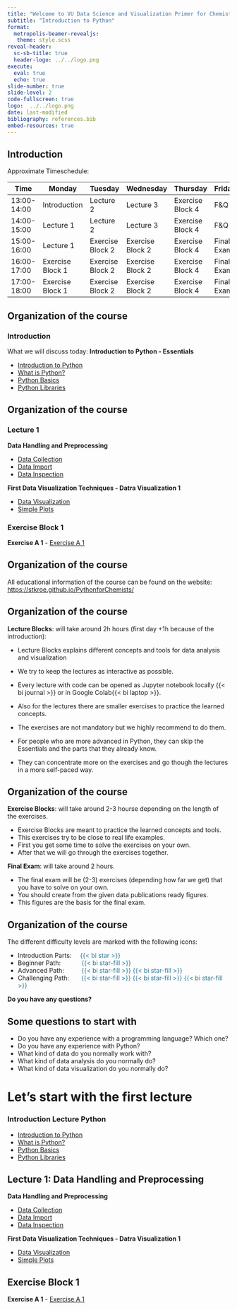 ```yaml
---
title: "Welcome to VU Data Science and Visualization Primer for Chemists and Material Scientists"
subtitle: "Introduction to Python"
format: 
  metropolis-beamer-revealjs: 
   theme: style.scss
reveal-header:
  sc-sb-title: true
  header-logo: ../../logo.png
execute: 
  eval: true
  echo: true
slide-number: true
slide-level: 2
code-fullscreen: true
logo:  ../../logo.png
date: last-modified
bibliography: references.bib
embed-resources: true
---
```


##  Introduction

Approximate Timeschedule:


| Time        | Monday           | Tuesday           | Wednesday            | Thursday          | Friday       |
|-------------|------------------|-------------------|----------------------|-------------------|--------------|
| 13:00-14:00 | Introduction     | Lecture 2         | Lecture 3            | Exercise Block 4  | F&Q          |
| 14:00-15:00 | Lecture 1        | Lecture 2         | Lecture 3            | Exercise Block 4  | F&Q          |
| 15:00-16:00 | Lecture 1        | Exercise Block 2  | Exercise Block 2     | Exercise Block 4  | Final Exam   |
| 16:00-17:00 | Exercise Block 1 | Exercise Block 2  | Exercise Block 2     | Exercise Block 4  | Final Exam   |
| 17:00-18:00 | Exercise Block 1 | Exercise Block 2  | Exercise Block 2     | Exercise Block 4  | Final Exam   |

## Organization of the course
### Introduction 

What we will discuss today:
**Introduction to Python - Essentials**

- [Introduction to Python](https://stkroe.github.io/PythonforChemists/ttps://stkroe.github.io/PythonforChemists/course/chapters/Essentials/Introduction.html)
- [What is Python?](ttps://stkroe.github.io/PythonforChemists/course/chapters/Essentials/WhatIsPython.qmd)
- [Python Basics](ttps://stkroe.github.io/PythonforChemists/course/chapters/Python/Basics.qmd)
- [Python Libraries](ttps://stkroe.github.io/PythonforChemists/course/chapters/Python/BasicsModules.qmd)


## Organization of the course

### Lecture 1

**Data Handling and Preprocessing**

- [Data Collection](ttps://stkroe.github.io/PythonforChemists/course/chapters/DHP/DataCollection.qmd)
- [Data Import](ttps://stkroe.github.io/PythonforChemists/course/chapters/DHP/SimpleDataImport.qmd)
- [Data Inspection](ttps://stkroe.github.io/PythonforChemists/course/chapters/DHP/DataInspection.qmd)

**First Data Visualization Techniques - Datra Visualization 1**

- [Data Visualization](ttps://stkroe.github.io/PythonforChemists/course/chapters/Plots/DataVisualization.qmd)
- [Simple Plots](ttps://stkroe.github.io/PythonforChemists/course/chapters/Plots/SimplePlots.qmd)

### Exercise Block 1 

**Exercise A 1**
- [Exercise A 1](course/exercises/exercises/exerciseA_1.ipynb)



## Organization of the course

:::{.callout-important}
All educational information of the course can be found on the website: [https://stkroe.github.io/PythonforChemists/](https://stkroe.github.io/PythonforChemists/)
:::

## Organization of the course

**Lecture Blocks**: will take around 2h hours (first day +1h because of the introduction):

- Lecture Blocks explains different concepts and tools for data analysis and visualization 
- We try to keep the lectures as interactive as possible.
- Every lecture with code can be opened as Jupyter notebook locally {{< bi journal >}} or in Google Colab{{< bi laptop >}}.
- Also for the lectures there are smaller exercises to practice the learned concepts.
- The exercises are not mandatory but we highly recommend to do them.

- For people who are more advanced in Python, they can skip the Essentials and the parts that they already know.
- They can concentrate more on the exercises and go though the lectures in a more self-paced way.

## Organization of the course

**Exercise Blocks**: will take around 2-3 hourse depending on the length of the exercises.

- Exercise Blocks are meant to practice the learned concepts and tools.
- This exercises try to be close to real life examples.
- First you get some time to solve the exercises on your own.
- After that we will go through the exercises together.

**Final Exam**: will take around 2 hours.

- The final exam will be (2-3) exercises (depending how far we get) that you have to solve on your own.
- You should create from the given data publications ready figures.
- This figures are the basis for the final exam.

## Organization of the course

The different difficulty levels are marked with the following icons:

- Introduction Parts: &nbsp;&nbsp;&nbsp;  <span style="color:#2B7492">{{< bi star >}} </span>
- Beginner Path:&nbsp;&nbsp;&nbsp; &nbsp;&nbsp;&nbsp; &nbsp;&nbsp;&nbsp;&nbsp;<span style="color:#2B7492" >{{< bi star-fill >}}</span>
- Advanced Path: &nbsp;&nbsp;&nbsp;&nbsp;&nbsp;&nbsp;&nbsp;&nbsp; <span style="color:#2B7492"> {{< bi star-fill >}} {{< bi star-fill >}} </span>
- Challenging Path:&nbsp;&nbsp;&nbsp; &nbsp;&nbsp; <span 
style="color:#2B7492"> {{< bi star-fill >}} {{< bi star-fill >}} {{< bi star-fill >}} </span>

::: {.extrapad}


:::{.callout-important}
**Do you have any questions?**
:::

:::



## Some questions to start with


- Do you have any experience with a programming language? Which one?
- Do you have any experience with Python?
- What kind of data do you normally work with?
- What kind of data analysis do you normally do?
- What kind of data visualization do you normally do?

# Let's start with the first lecture

### Introduction Lecture Python


- [Introduction to Python](https://stkroe.github.io/PythonforChemists/ttps://stkroe.github.io/PythonforChemists/course/chapters/Essentials/Introduction.html)
- [What is Python?](ttps://stkroe.github.io/PythonforChemists/course/chapters/Essentials/WhatIsPython.qmd)
- [Python Basics](ttps://stkroe.github.io/PythonforChemists/course/chapters/Python/Basics.qmd)
- [Python Libraries](ttps://stkroe.github.io/PythonforChemists/course/chapters/Python/BasicsModules.qmd)


## Lecture 1: Data Handling and Preprocessing

**Data Handling and Preprocessing**

- [Data Collection](ttps://stkroe.github.io/PythonforChemists/course/chapters/DHP/DataCollection.qmd)
- [Data Import](ttps://stkroe.github.io/PythonforChemists/course/chapters/DHP/SimpleDataImport.qmd)
- [Data Inspection](ttps://stkroe.github.io/PythonforChemists/course/chapters/DHP/DataInspection.qmd)

**First Data Visualization Techniques - Datra Visualization 1**

- [Data Visualization](ttps://stkroe.github.io/PythonforChemists/course/chapters/Plots/DataVisualization.qmd)
- [Simple Plots](ttps://stkroe.github.io/PythonforChemists/course/chapters/Plots/SimplePlots.qmd)

## Exercise Block 1 

**Exercise A 1**
- [Exercise A 1](course/exercises/exercises/exerciseA_1.ipynb)